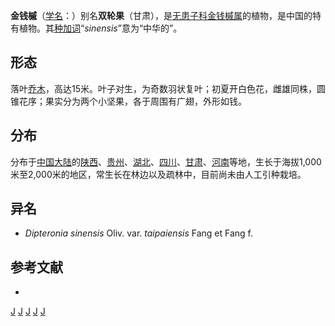{{Speciesbox
| image = Dipteronia sinensis - Berlin Botanical Garden - IMG 8608.JPG
| genus = Dipteronia
| species = sinensis
| authority = Oliv., 1889
| subdivision_ranks =[[变种|变种]]
| subdivision =
* 金钱槭 ''D. s.'' var. ''sinensis''
}}

'''金钱槭'''（[[学名|学名]]：{{lang|la|''Dipteronia sinensis''}}）别名'''双轮果'''（甘肃），是[[无患子科|无患子科]][[金钱槭属|金钱槭属]]的植物，是中国的特有植物。其[[种加词|种加词]]“''sinensis''”意为“中华的”。

== 形态 ==
落叶[[乔木|乔木]]，高达15米。叶子对生，为奇数羽状复叶；初夏开白色花，雌雄同株，圆锥花序；果实分为两个小坚果，各于周围有广翅，外形如钱。

== 分布 ==
分布于[[中国大陆|中国大陆]]的[[陕西|陕西]]、[[贵州|贵州]]、[[湖北|湖北]]、[[四川|四川]]、[[甘肃|甘肃]]、[[河南|河南]]等地，生长于海拔1,000米至2,000米的地区，常生长在林边以及疏林中，目前尚未由人工引种栽培。

== 异名 ==
* ''Dipteronia sinensis'' Oliv. var. ''taipaiensis'' Fang et Fang f.

== 参考文献 ==
<div class="references-small">
* {{cite web| url =http://www.bioinfo.cn/db05/KmzwSpecies.php?action=view&id=530| title =金钱槭（原变种）| work =《中国高等植物数据库全库》| publisher =中国科学院微生物研究所| author =昆明植物研究所| accessdate =2009-02-21| deadurl =yes| archiveurl =https://web.archive.org/web/20160305040741/http://www.bioinfo.cn/db05/KmzwSpecies.php?action=view&id=530| archivedate =2016-03-05}}
</div>
{{Taxonbar|from=Q1227329}}

[[Category:金钱槭属|J]]
[[Category:落葉植物|J]]
[[Category:中国植物|J]]
[[Category:中國特有植物|J]]
[[Category:1889年描述的植物|J]]


{{植物小作品}}